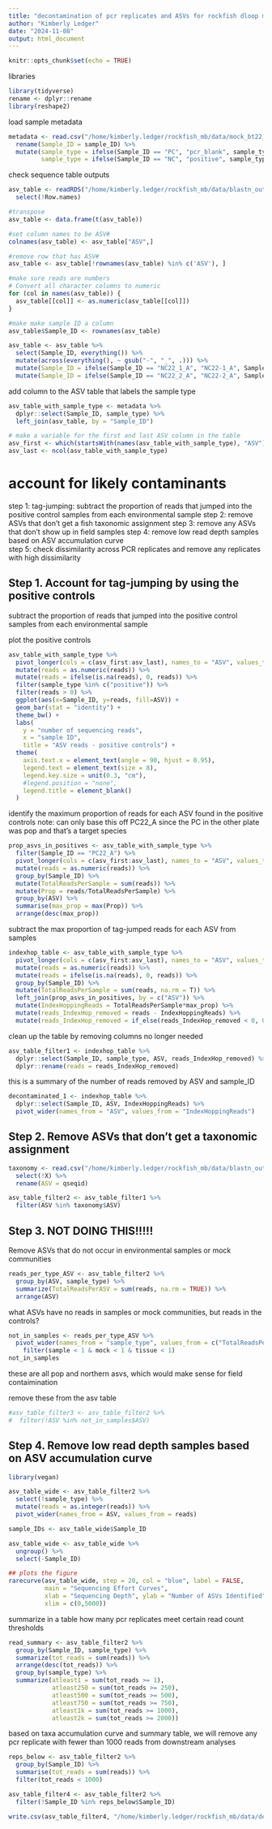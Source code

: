 ```yaml
---
title: "decontamination of pcr replicates and ASVs for rockfish dloop mock communities and bottom trawl samples"
author: "Kimberly Ledger"
date: "2024-11-08"
output: html_document
---
```


```r
knitr::opts_chunk$set(echo = TRUE)
```

libraries
```r
library(tidyverse)
rename <- dplyr::rename
library(reshape2)
```

load sample metadata
```r
metadata <- read.csv("/home/kimberly.ledger/rockfish_mb/data/mock_bt22_metadata.csv") %>%
  rename(Sample_ID = sample_ID) %>%
  mutate(sample_type = ifelse(Sample_ID == "PC", "pcr_blank", sample_type),
         sample_type = ifelse(Sample_ID == "NC", "positive", sample_type))    ### if flip-flopped these IDs 
```

check sequence table outputs
```r
asv_table <- readRDS("/home/kimberly.ledger/rockfish_mb/data/blastn_output/filtered.seqTab.RDS") %>%
  select(!Row.names)

#transpose 
asv_table <- data.frame(t(asv_table))

#set column names to be ASV# 
colnames(asv_table) <- asv_table["ASV",]

#remove row that has ASV#
asv_table <- asv_table[!rownames(asv_table) %in% c('ASV'), ]

#make sure reads are numbers
# Convert all character columns to numeric
for (col in names(asv_table)) {
  asv_table[[col]] <- as.numeric(asv_table[[col]])
}

#make make sample ID a column 
asv_table$Sample_ID <- rownames(asv_table)

asv_table <- asv_table %>%
  select(Sample_ID, everything()) %>%
  mutate(across(everything(), ~ gsub("-", "_", .))) %>%
  mutate(Sample_ID = ifelse(Sample_ID == "NC22_1_A", "NC22-1_A", Sample_ID)) %>%
  mutate(Sample_ID = ifelse(Sample_ID == "NC22_2_A", "NC22-2_A", Sample_ID))
```

add column to the ASV table that labels the sample type
```r
asv_table_with_sample_type <- metadata %>%
  dplyr::select(Sample_ID, sample_type) %>%
  left_join(asv_table, by = "Sample_ID")

# make a variable for the first and last ASV column in the table
asv_first <- which(startsWith(names(asv_table_with_sample_type), "ASV"))[1]
asv_last <- ncol(asv_table_with_sample_type)
```


# account for likely contaminants 

step 1: tag-jumping: subtract the proportion of reads that jumped into the positive control samples from each environmental sample 
step 2: remove ASVs that don't get a fish taxonomic assignment 
step 3: remove any ASVs that don't show up in field samples 
step 4: remove low read depth samples based on ASV accumulation curve  
step 5: check dissimilarity across PCR replicates and remove any replicates with high dissimilarity 


## Step 1. Account for tag-jumping by using the positive controls 

subtract the proportion of reads that jumped into the positive control samples from each environmental sample 

plot the positive controls
```r
asv_table_with_sample_type %>%
  pivot_longer(cols = c(asv_first:asv_last), names_to = "ASV", values_to = "reads") %>%
  mutate(reads = as.numeric(reads)) %>%
  mutate(reads = ifelse(is.na(reads), 0, reads)) %>%
  filter(sample_type %in% c("positive")) %>%
  filter(reads > 0) %>%
  ggplot(aes(x=Sample_ID, y=reads, fill=ASV)) +
  geom_bar(stat = "identity") + 
  theme_bw() +
  labs(
    y = "number of sequencing reads",
    x = "sample ID",
    title = "ASV reads - positive controls") + 
  theme(
    axis.text.x = element_text(angle = 90, hjust = 0.95),
    legend.text = element_text(size = 8),
    legend.key.size = unit(0.3, "cm"),
    #legend.position = "none",
    legend.title = element_blank()
  )
```

identify the maximum proportion of reads for each ASV found in the positive controls
note: can only base this off PC22_A since the PC in the other plate was pop and that's a target species 
```r
prop_asvs_in_positives <- asv_table_with_sample_type %>%
  filter(Sample_ID == "PC22_A") %>%
  pivot_longer(cols = c(asv_first:asv_last), names_to = "ASV", values_to = "reads") %>%
  mutate(reads = as.numeric(reads)) %>%
  group_by(Sample_ID) %>%
  mutate(TotalReadsPerSample = sum(reads)) %>%
  mutate(Prop = reads/TotalReadsPerSample) %>%
  group_by(ASV) %>%
  summarise(max_prop = max(Prop)) %>%
  arrange(desc(max_prop))
```

subtract the max proportion of tag-jumped reads for each ASV from samples
```r
indexhop_table <- asv_table_with_sample_type %>%
  pivot_longer(cols = c(asv_first:asv_last), names_to = "ASV", values_to = "reads") %>%
  mutate(reads = as.numeric(reads)) %>%
  mutate(reads = ifelse(is.na(reads), 0, reads)) %>%
  group_by(Sample_ID) %>%
  mutate(TotalReadsPerSample = sum(reads, na.rm = T)) %>%
  left_join(prop_asvs_in_positives, by = c("ASV")) %>%
  mutate(IndexHoppingReads = TotalReadsPerSample*max_prop) %>%
  mutate(reads_IndexHop_removed = reads - IndexHoppingReads) %>%
  mutate(reads_IndexHop_removed = if_else(reads_IndexHop_removed < 0, 0, reads_IndexHop_removed))
```

clean up the table by removing columns no longer needed 
```r
asv_table_filter1 <- indexhop_table %>%
  dplyr::select(Sample_ID, sample_type, ASV, reads_IndexHop_removed) %>%
  dplyr::rename(reads = reads_IndexHop_removed)
```

this is a summary of the number of reads removed by ASV and sample_ID
```r
decontaminated_1 <- indexhop_table %>%
  dplyr::select(Sample_ID, ASV, IndexHoppingReads) %>%
  pivot_wider(names_from = "ASV", values_from = "IndexHoppingReads")
```

## Step 2. Remove ASVs that don't get a taxonomic assignment  

```r
taxonomy <- read.csv("/home/kimberly.ledger/rockfish_mb/data/blastn_output/taxonomy_mockandbt.csv") %>% 
  select(!X) %>%
  rename(ASV = qseqid)

asv_table_filter2 <- asv_table_filter1 %>%
  filter(ASV %in% taxonomy$ASV)
```


## Step 3. NOT DOING THIS!!!!! 
Remove ASVs that do not occur in environmental samples or mock communities 

```r
reads_per_type_ASV <- asv_table_filter2 %>%
  group_by(ASV, sample_type) %>%
  summarize(TotalReadsPerASV = sum(reads, na.rm = TRUE)) %>%
  arrange(ASV)
```

what ASVs have no reads in samples or mock communities, but reads in the controls? 
```r
not_in_samples <- reads_per_type_ASV %>%
  pivot_wider(names_from = "sample_type", values_from = c("TotalReadsPerASV")) %>%
    filter(sample < 1 & mock < 1 & tissue < 1)
not_in_samples
```

these are all pop and northern asvs, which would make sense for field contaimination 

remove these from the asv table
```r
#asv_table_filter3 <- asv_table_filter2 %>%
#  filter(!ASV %in% not_in_samples$ASV)
```


## Step 4. Remove low read depth samples based on ASV accumulation curve

```r
library(vegan)

asv_table_wide <- asv_table_filter2 %>%
  select(!sample_type) %>%
  mutate(reads = as.integer(reads)) %>%
  pivot_wider(names_from = ASV, values_from = reads)

sample_IDs <- asv_table_wide$Sample_ID

asv_table_wide <- asv_table_wide %>%
  ungroup() %>%
  select(-Sample_ID)

## plots the figure
rarecurve(asv_table_wide, step = 20, col = "blue", label = FALSE, 
          main = "Sequencing Effort Curves",
          xlab = "Sequencing Depth", ylab = "Number of ASVs Identified",
          xlim = c(0,5000))
```

summarize in a table how many pcr replicates meet certain read count thresholds 
```r
read_summary <- asv_table_filter2 %>%
  group_by(Sample_ID, sample_type) %>%
  summarize(tot_reads = sum(reads)) %>%
  arrange(desc(tot_reads)) %>%
  group_by(sample_type) %>%
  summarize(atleast1 = sum(tot_reads >= 1),
            atleast250 = sum(tot_reads >= 250),
            atleast500 = sum(tot_reads >= 500),
            atleast750 = sum(tot_reads >= 750),
            atleast1k = sum(tot_reads >= 1000),
            atleast2k = sum(tot_reads >= 2000))
```

based on taxa accumulation curve and summary table, we will remove any pcr replicate with fewer than 1000 reads from downstream analyses

```r
reps_below <- asv_table_filter2 %>%
  group_by(Sample_ID) %>%
  summarise(tot_reads = sum(reads)) %>%
  filter(tot_reads < 1000)
```

```r
asv_table_filter4 <- asv_table_filter2 %>%
  filter(!Sample_ID %in% reps_below$Sample_ID)
```


```r
write.csv(asv_table_filter4, "/home/kimberly.ledger/rockfish_mb/data/decontamination/decontaminated_asv_table.csv")
```


